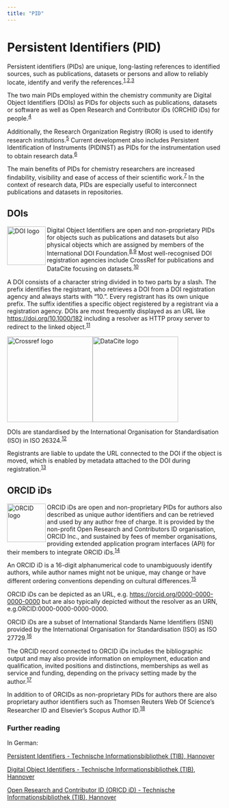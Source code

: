 ```yaml
---
title: "PID"
---
```


# Persistent Identifiers (PID)

Persistent identifiers (PIDs) are unique, long-lasting references to identified sources, such as publications, datasets or persons and allow to reliably locate, identify and verify the references.<sup><a href="https://doi.org/10.5334/dsj-2017-009">1</a>,<a href="https://doi.org/10.2218/ijdc.v8i1.246">2</a>,<a href="https://doi.org/10.1007/s12145-011-0083-6">3</a></sup> 

The two main PIDs employed within the chemistry community are Digital Object Identifiers (DOIs) as PIDs for objects such as publications, datasets or software as well as Open Research and Contributor iDs (ORCHID iDs) for people.<sup><a href="https://doi.org/10.1087/20120404">4</a></sup> 

Additionally, the Research Organization Registry (ROR) is used to identify research institutions.<sup><a href="https://doi.org/10.6087/kcse.192">5</a></sup> Current development also includes Persistent Identification of Instruments (PIDINST) as PIDs for the instrumentation used to obtain research data.<sup><a href="https://doi.org/10.5334/dsj-2020-018">6</a></sup>

The main benefits of PIDs for chemistry researchers are increased findability, visibility and ease of access of their scientific work.<sup><a href="https://doi.org/10.5334/dsj-2017-009">7</a></sup> In the context of research data, PIDs are especially useful to interconnect publications and datasets in repositories.

## DOIs

<img align="left" src="img/DOI_logo.svg" width="90" alt="DOI logo">

Digital Object Identifiers are open and non-proprietary PIDs for objects such as  publications and datasets but also physical objects which are assigned by members of the International DOI Foundation.<sup><a href="https://doi.org/10.1081/E-ELIS3-120044418">8</a>,<a href="https://doi.org/10.2481/dsj.4.12">9</a></sup> Most well-recognised DOI registration agencies include CrossRef for publications and DataCite focusing on datasets.<sup><a href="https://doi.org/10.1109/COINFO.2009.66">10</a></sup> 

A DOI consists of a character string divided in to two parts by a slash. The prefix identifies the registrant, who retrieves a DOI from a DOI registration agency and always starts with “10.”. Every registrant has its own unique prefix. The suffix identifies a specific object registered by a registrant via a registration agency. DOIs are most frequently displayed as an URL like https://doi.org/10.1000/182 including a resolver as HTTP proxy server to redirect to the linked object.<sup><a href="https://doi.org/10.1081/E-ELIS3-120044418">11</a></sup>

<img src="https://assets.crossref.org/logo/crossref-logo-landscape-200.svg" width="200" alt="Crossref logo"><img src="img/datacite.svg" class="align-center" width="200" alt="DataCite logo">

DOIs are standardised by the International Organisation for Standardisation (ISO) in ISO 26324.<sup><a href="https://www.iso.org/standard/43506.html">12</a></sup>

Registrants are liable to update the URL connected to the DOI if the object is moved, which is enabled by metadata attached to the DOI during registration.<sup><a href="https://support.datacite.org/docs/doi-registration-policy">13</a></sup>

## ORCID iDs

<img align="left" src="img/ORCIDiD_iconvector.svg" width="90" alt="ORCID logo"> 

ORCID iDs are open and non-proprietary PIDs for authors also described as unique author identifiers and can be retrieved and used by any author free of charge. It is provided by the non-profit Open Research and Contributors ID organisation, ORCID Inc., and sustained by fees of member organisations, providing extended application program interfaces (API) for their members to integrate ORCID iDs.<sup><a href="https://doi.org/10.1087/20120404">14</a></sup>

An ORCID iD is a 16-digit alphanumerical code to unambiguously identify authors, while author names might not be unique, may change or have different ordering conventions depending on cultural differences.<sup><a href="https://support.orcid.org/hc/en-us/articles/360006897674-Structure-of-the-ORCID-Identifier">15</a></sup> 

ORCID iDs can be depicted as an URL, e.g. https://orcid.org/0000-0000-0000-0000 but are also typically depicted without the resolver as an URN, e.g.ORCID:0000-0000-0000-0000.

ORCID iDs are a subset of International Standards Name Identifiers (ISNI) provided by the International Organisation for Standardisation (ISO) as ISO 27729.<sup><a href="https://doi.org/10.1038/462825a">16</a></sup>

The ORCID record connected to ORCID iDs includes the bibliographic output and may also provide information on employment, education and qualification, invited positions and distinctions, memberships as well as service and funding, depending on the privacy setting made by the author.<sup><a href="https://www.orcid.org">17</a></sup>

In addition to  of ORCIDs as non-proprietary PIDs for authors there are also proprietary author identifiers such as Thomsen Reuters Web Of Science’s Researcher ID and Elsevier’s Scopus Author ID.<sup><a href="https://doi.org/10.1087/20120404">18</a></sup>

### Further reading

In German:

<a href="https://projects.tib.eu/pid-service/persistent-identifiers/persistent-identifiers-pids/">Persistent Identifiers - Technische Informationsbibliothek (TIB), Hannover</a>

<a href="https://projects.tib.eu/pid-service/persistent-identifiers/digital-object-identifiers-dois/">Digital Object Identifiers - Technische Informationsbibliothek (TIB), Hannover</a>

<a href="https://projects.tib.eu/pid-service/persistent-identifiers/open-researcher-and-contributor-id-orcid-id/">Open Research and Contributor ID (ORICD iD) - Technische Informationsbibliothek (TIB), Hannover</a>
